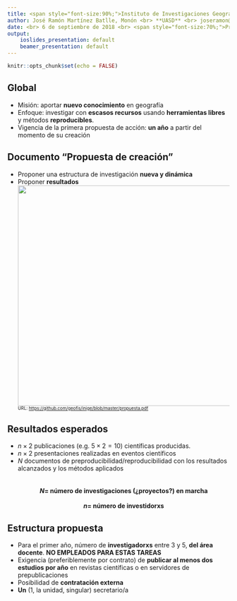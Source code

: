 ```yaml
---
title: <span style="font-size:90%;">Instituto de Investigaciones Geográficas de la UASD (INIGE-UASD)</span>
author: José Ramón Martínez Batlle, Monón <br> **UASD** <br> joseramon@geografiafisica.org <br> <br> <span style="font-size:70%;">URL de esta presentación <br> [https://rawgit.com/geofis/inige/master/presentacion01/presentacion01_mareo.html](https://rawgit.com/geofis/inige/master/presentacion01/presentacion01_mareo.html)</span>
date: <br> 6 de septiembre de 2018 <br> <span style="font-size:70%;">Presentación realizada a petición de Edward Veras</span> <br> <span style="font-size:70%;"> 5 diapositivas, 5 minutos </span>
output:
    ioslides_presentation: default
    beamer_presentation: default
---
```


```r
knitr::opts_chunk$set(echo = FALSE)
```

## Global
- Misión: aportar **nuevo conocimiento** en geografía
- Enfoque: investigar con **escasos recursos** usando **herramientas libres** y métodos **reproducibles**.
- Vigencia de la primera propuesta de acción: **un año** a partir del momento de su creación

## Documento **"Propuesta de creación"**
- Proponer una estructura de investigación **nueva y dinámica**
- Proponer **resultados**
<center>
<img src="img/portadapropuesta.png" width="500" />
</center>
<span style="font-size:70%;">URL: [https://github.com/geofis/inige/blob/master/propuesta.pdf](https://github.com/geofis/inige/blob/master/propuesta.pdf)</span>

## Resultados esperados
- $n\times 2$ publicaciones (e.g. $5 \times 2=10$) científicas producidas.
- $n \times 2$ presentaciones realizadas en eventos científicos
- $N$ documentos de preproducibilidad/reproducibilidad con los resultados alcanzados y los métodos aplicados \
\
\
<div style="text-align: center"> **$N=$ número de investigaciones (¿proyectos?) en marcha** </div>
\
<div style="text-align: center"> **$n=$ número de investidorxs** </div>

## Estructura propuesta
- Para el primer año, número de **investigadorxs** entre 3 y 5, **del área docente**. **NO EMPLEADOS PARA ESTAS TAREAS**
- Exigencia (preferiblemente por contrato) de **publicar al menos dos estudios por año** en revistas científicas o en servidores de prepublicaciones
- Posibilidad de **contratación externa**
- **Un** (1, la unidad, singular) secretario/a

